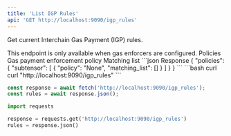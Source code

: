 ```yaml
---
title: 'List IGP Rules'
api: 'GET http://localhost:9090/igp_rules'
---
```


Get current Interchain Gas Payment (IGP) rules.

<Note>
This endpoint is only available when gas enforcers are configured.
</Note>

<Expandable title="Response Body">
  <ResponseField name="policies" type="HashMap<String, GasEnforcementResponse[]">
    Policies
    <Expandable title="policies">
      <ResponseField name="policy" type="GasPaymentEnforcementPolicy">
        Gas payment enforcement policy
      </ResponseField>
      <ResponseField name="matching_list" type="String[]">
        Matching list
      </ResponseField>
    </Expandable>
  </ResponseField>
</Expandable>

<ResponseExample>
```json Response
{
  "policies": {
    "subtensor": [
      {
        "policy": "None",
        "matching_list": []
      }
    ]
  }
}
```
</ResponseExample>

<RequestExample>
```bash curl
curl "http://localhost:9090/igp_rules"
```

```javascript JavaScript
const response = await fetch('http://localhost:9090/igp_rules');
const rules = await response.json();
```

```python Python
import requests

response = requests.get('http://localhost:9090/igp_rules')
rules = response.json()
```
</RequestExample>